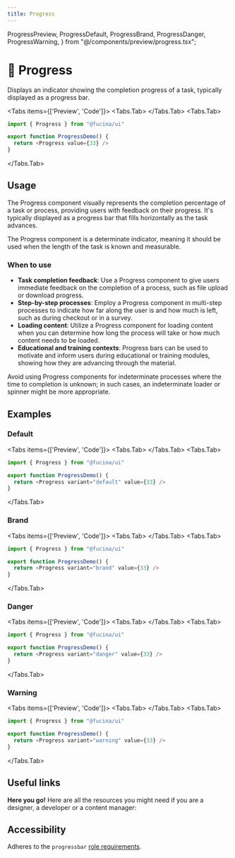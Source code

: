 ```yaml
---
title: Progress
---
```



  ProgressPreview,
  ProgressDefault,
  ProgressBrand,
  ProgressDanger,
  ProgressWarning,
} from "@/components/preview/progress.tsx";

# 💠 Progress

Displays an indicator showing the completion progress of a task, typically displayed as a progress bar.

<Tabs items={['Preview', 'Code']}>
<Tabs.Tab>
<ProgressPreview />
</Tabs.Tab>
<Tabs.Tab>
```js copy filename="progress.tsx"
import { Progress } from "@fucina/ui"

export function ProgressDemo() {
  return <Progress value={33} />
}
```
</Tabs.Tab>
</Tabs>

## Usage

The Progress component visually represents the completion percentage of a task or process, providing users with feedback on their progress. It's typically displayed as a progress bar that fills horizontally as the task advances.

The Progress component is a determinate indicator, meaning it should be used when the length of the task is known and measurable.

### When to use

- **Task completion feedback**: Use a Progress component to give users immediate feedback on the completion of a process, such as file upload or download progress.
- **Step-by-step processes**: Employ a Progress component in multi-step processes to indicate how far along the user is and how much is left, such as during checkout or in a survey.
- **Loading content**: Utilize a Progress component for loading content when you can determine how long the process will take or how much content needs to be loaded.
- **Educational and training contexts**: Progress bars can be used to motivate and inform users during educational or training modules, showing how they are advancing through the material.

Avoid using Progress components for indeterminate processes where the time to completion is unknown; in such cases, an indeterminate loader or spinner might be more appropriate.

## Examples

### Default

<Tabs items={['Preview', 'Code']}>
<Tabs.Tab>
  <ProgressDefault />
</Tabs.Tab>
<Tabs.Tab>
```js copy /variant="default"/ filename="progress.tsx"
import { Progress } from "@fucina/ui"

export function ProgressDemo() {
  return <Progress variant="default" value={33} />
}
```
</Tabs.Tab>
</Tabs>

### Brand

<Tabs items={['Preview', 'Code']}>
<Tabs.Tab>
  <ProgressBrand />
</Tabs.Tab>
<Tabs.Tab>
```js copy /variant="brand"/ filename="progress.tsx"
import { Progress } from "@fucina/ui"

export function ProgressDemo() {
  return <Progress variant="brand" value={33} />
}
```
</Tabs.Tab>
</Tabs>

### Danger

<Tabs items={['Preview', 'Code']}>
<Tabs.Tab>
  <ProgressDanger />
</Tabs.Tab>
<Tabs.Tab>
```js copy /variant="danger"/ filename="progress.tsx"
import { Progress } from "@fucina/ui"

export function ProgressDemo() {
  return <Progress variant="danger" value={33} />
}
```
</Tabs.Tab>
</Tabs>

### Warning

<Tabs items={['Preview', 'Code']}>
<Tabs.Tab>
  <ProgressWarning />
</Tabs.Tab>
<Tabs.Tab>
```js copy /variant="warning"/ filename="progress.tsx"
import { Progress } from "@fucina/ui"

export function ProgressDemo() {
  return <Progress variant="warning" value={33} />
}
```
</Tabs.Tab>
</Tabs>

## Useful links

**Here you go!** Here are all the resources you might need if you are a designer, a developer or a content manager:

<Cards className="mt-8">
  <Card
    title="🤖 Storybook"
    href="https://fucina-storybook.vercel.app/?path=/docs/components-progress--documentation"
  />
  <Card
    title="🪄 Figma"
    href="https://www.figma.com/design/Jfto7FUoU7mSpnv9uESD60/%F0%9F%94%A5-Fucina---Design-System?node-id=639-25717&t=BERFxjM8vy494uCE-1"
  />
  <Card
    title="🐝 API Reference"
    href="https://www.radix-ui.com/primitives/docs/components/progress#api-reference"
  />
</Cards>

## Accessibility

Adheres to the `progressbar` [role requirements](https://www.w3.org/WAI/ARIA/apg/patterns/meter/).
